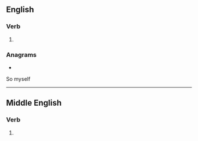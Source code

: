 ==English==

===Verb===
{{en-verb|+|burying|+}}

# {{obsolete spelling of|en|bury}}

===Anagrams===
* {{anagrams|en|a=beruy|buyer|rebuy}}
So myself 
----

==Middle English==

===Verb===
{{head|enm|verb}}

# {{alternative form of|enm|berien}}